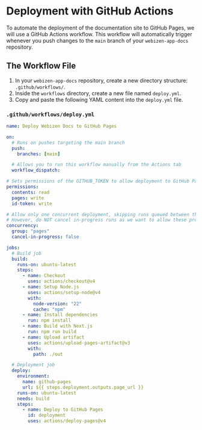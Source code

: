 # Deployment with GitHub Actions

To automate the deployment of the documentation site to GitHub Pages, we will use a GitHub Actions workflow. This workflow will automatically trigger whenever you push changes to the `main` branch of your `webizen-app-docs` repository.

## The Workflow File

1.  In your `webizen-app-docs` repository, create a new directory structure: `.github/workflows/`.
2.  Inside the `workflows` directory, create a new file named `deploy.yml`.
3.  Copy and paste the following YAML content into the `deploy.yml` file.

### `.github/workflows/deploy.yml`

```yaml
name: Deploy Webizen Docs to GitHub Pages

on:
  # Runs on pushes targeting the main branch
  push:
    branches: [main]

  # Allows you to run this workflow manually from the Actions tab
  workflow_dispatch:

# Sets permissions of the GITHUB_TOKEN to allow deployment to GitHub Pages
permissions:
  contents: read
  pages: write
  id-token: write

# Allow only one concurrent deployment, skipping runs queued between the run in-progress and latest queued.
# However, do NOT cancel in-progress runs as we want to allow these production deployments to complete.
concurrency:
  group: "pages"
  cancel-in-progress: false

jobs:
  # Build job
  build:
    runs-on: ubuntu-latest
    steps:
      - name: Checkout
        uses: actions/checkout@v4
      - name: Setup Node.js
        uses: actions/setup-node@v4
        with:
          node-version: "22"
          cache: "npm"
      - name: Install dependencies
        run: npm install
      - name: Build with Next.js
        run: npm run build
      - name: Upload artifact
        uses: actions/upload-pages-artifact@v3
        with:
          path: ./out

  # Deployment job
  deploy:
    environment:
      name: github-pages
      url: ${{ steps.deployment.outputs.page_url }}
    runs-on: ubuntu-latest
    needs: build
    steps:
      - name: Deploy to GitHub Pages
        id: deployment
        uses: actions/deploy-pages@v4